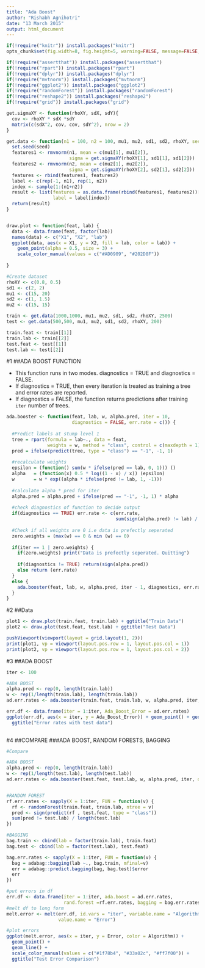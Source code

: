 ---
title: "Ada Boost"
author: "Rishabh Agnihotri"
date: "13 March 2015"
output: html_document
---

```{r, Import Libraries, echo = FALSE, include = FALSE}
if(!require("knitr")) install.packages("knitr")
opts_chunk$set(fig.width=8, fig.height=5, warning=FALSE, message=FALSE, include=TRUE, echo=TRUE, cache=TRUE, cache.comments=FALSE)

if(!require("assertthat")) install.packages("assertthat")
if(!require("rpart")) install.packages("rpart")
if(!require("dplyr")) install.packages("dplyr")
if(!require("mvtnorm")) install.packages("mvtnorm")
if(!require("ggplot2")) install.packages("ggplot2")
if(!require("randomForest")) install.packages("randomForest")
if(!require("reshape2")) install.packages("reshape2")
if(!require("grid")) install.packages("grid")

```

```{r, Get Data, echo = FALSE}

get.sigmaXY <- function(rhoXY, sdX, sdY){
  cov <- rhoXY * sdX *sdY
  matrix(c(sdX^2, cov, cov, sdY^2), nrow = 2)
}

get.data <- function(n1 = 100, n2 = 100, mu1, mu2, sd1, sd2, rhoXY, seed = 1000) {
  set.seed(seed)
  features1 <- rmvnorm(n1, mean = c(mu1[1], mu1[2]), 
                       sigma = get.sigmaXY(rhoXY[1], sd1[1], sd1[2]))
  features2 <- rmvnorm(n2, mean = c(mu2[1], mu2[2]), 
                       sigma = get.sigmaXY(rhoXY[2], sd2[1], sd2[2]))
  features <- rbind(features1, features2)
  label <- c(rep(-1, n1), rep(1, n2))
  index <- sample(1:(n1+n2))
  result <- list(features = as.data.frame(rbind(features1, features2))[index,], 
                 label = label[index])
  return(result)
}


draw.plot <- function(feat, lab) {
  data <- data.frame(feat, factor(lab))
  names(data) <- c("X1", "X2", "lab")
  ggplot(data, aes(x = X1, y = X2, fill = lab, color = lab)) +
    geom_point(alpha = 0.5, size = 3) +
    scale_color_manual(values = c("#AD0909", "#202D8F"))
  
}

#Create dataset
rhoXY <- c(0.8, 0.5)
sd1 <- c(2, 2)
mu1 <- c(15, 20)
sd2 <- c(1, 1.5)
mu2 <- c(15, 15)

train <- get.data(1000,1000, mu1, mu2, sd1, sd2, rhoXY, 2500)
test <- get.data(500,500, mu1, mu2, sd1, sd2, rhoXY, 200)

train.feat <- train[[1]]
train.lab <- train[[2]]
test.feat <- test[[1]]
test.lab <- test[[2]]

```


#1
##ADA BOOST FUNCTION

* This function runs in two modes. diagnostics = TRUE and diagnostics = FALSE.
* If diagnostics = TRUE, then every iteration is treated as training a tree and 
error rates are reported.
* If diagnostics = FALSE, the function returns predictions after training `iter`
number of trees.  

```{r}

ada.booster <- function(feat, lab, w, alpha.pred, iter = 10, 
                        diagnostics = FALSE, err.rate = c()) {
  
  #Predict labels at stump level 1
  tree = rpart(formula = lab~., data = feat, 
               weights = w, method = "class", control = c(maxdepth = 1) )
  pred = ifelse(predict(tree, type = "class") == "-1", -1, 1)
  
  #recalculate weights
  epsilon = (function() sum(w * ifelse(pred == lab, 0, 1))) ()
  alpha   = (function(x) 0.5 * log((1 - x) / x)) (epsilon)
  w       = w * exp((alpha * ifelse(pred != lab, 1, -1)))
  
  #calculate alpha * pred for iter
  alpha.pred = alpha.pred + ifelse(pred == "-1", -1, 1) * alpha
  
  #check diagnostics of function to decide output
  if(diagnostics == TRUE) err.rate <- c(err.rate, 
                                        sum(sign(alpha.pred) != lab) / length(lab)) 
  
  #Check if all weights are 0 i.e data is prefectly seperated
  zero.weights = (max(w) == 0 & min (w) == 0)
  
  if(iter == 1 | zero.weights) {
    if(zero.weights) print("Data is prefectly seperated. Quitting")
    
    if(diagnostics != TRUE) return(sign(alpha.pred))
    else return (err.rate)
  }
  else {
    ada.booster(feat, lab, w, alpha.pred, iter - 1, diagnostics, err.rate)
  }
}
```

#2
##Data
```{r, Display Data, echo=F}


plot1 <- draw.plot(train.feat, train.lab) + ggtitle("Train Data")
plot2 <- draw.plot(test.feat, test.lab) + ggtitle("Test Data")

pushViewport(viewport(layout = grid.layout(1, 2)))
print(plot1, vp = viewport(layout.pos.row = 1, layout.pos.col = 1))
print(plot2, vp = viewport(layout.pos.row = 1, layout.pos.col = 2))
```

#3
##ADA BOOST
```{r, ADA BOOST}
iter <- 100

#ADA BOOST
alpha.pred <- rep(0, length(train.lab))
w <- rep(1/length(train.lab), length(train.lab))
ad.err.rates <- ada.booster(train.feat, train.lab, w, alpha.pred, iter, diagnostics = TRUE)

err.df <- data.frame(iter = 1:iter, Ada_Boost_Error = ad.err.rates)
ggplot(err.df, aes(x = iter, y = Ada_Boost_Error)) + geom_point() + geom_line() +
  ggtitle("Error rates with test data")
  
```

#4
##COMPARE
###ADA BOOST, RANDOM FORESTS, BAGGING


```{r, COMPARE}

#Compare

#ADA BOOST
alpha.pred <- rep(0, length(train.lab))
w <- rep(1/length(test.lab), length(test.lab))
ad.err.rates <- ada.booster(test.feat, test.lab, w, alpha.pred, iter, diagnostics = TRUE)


#RANDOM FOREST
rf.err.rates <- sapply(X = 1:iter, FUN = function(v) {
  rf <- randomForest(train.feat, train.lab, ntree = v)
  pred <- sign(predict(rf , test.feat, type = "class"))
  sum(pred != test.lab) / length(test.lab)
})

#BAGGING
bag.train <- cbind(lab = factor(train.lab), train.feat)
bag.test <- cbind(lab = factor(test.lab), test.feat)

bag.err.rates <- sapply(X = 1:iter, FUN = function(v) {
  bag = adabag::bagging(lab ~., bag.train, mfinal=v)
  err = adabag::predict.bagging(bag, bag.test)$error
  err
})


```

```{r, Plot Errors}
#put errors in df
err.df <- data.frame(iter = 1:iter, ada.boost = ad.err.rates, 
                     rand.forest =rf.err.rates, bagging = bag.err.rates)
#melt df to long form
melt.error <- melt(err.df, id.vars = "iter", variable.name = "Algorithm", 
                   value.name = "Error")

#plot errors
ggplot(melt.error, aes(x = iter, y = Error, color = Algorithm)) + 
  geom_point() + 
  geom_line() +
  scale_color_manual(values = c("#1f78b4", "#33a02c", "#ff7f00")) +
  ggtitle("Test Error Comparison")

```

